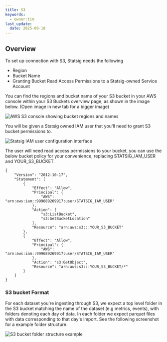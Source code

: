 ```yaml
---
title: S3
keywords:
  - owner:tim
last_update:
  date: 2025-09-18
---
```


## Overview

To set up connection with S3, Statsig needs the following

- Region
- Bucket Name
- Granting Bucket Read Access Permissions to a Statsig-owned Service Account

You can find the regions and bucket name of your S3 bucket in your AWS console within your S3 Buckets overview page, as shown in the image below. (Open image in new tab for a bigger image)

![AWS S3 console showing bucket regions and names](https://user-images.githubusercontent.com/87334575/228698847-864e4607-95e4-44c0-bc0e-e15abb5b43fd.png)

You will be given a Statsig owned IAM user that you'll need to grant S3 bucket permissions to.

![Statsig IAM user configuration interface](https://user-images.githubusercontent.com/87334575/228700279-0e4f265e-32d8-4b8e-b516-496479952870.png)

The user will need read access permissions to your bucket, you can use the below bucket policy for your convenience, replacing STATSIG_IAM_USER and YOUR_S3_BUCKET.

```
{
    "Version": "2012-10-17",
    "Statement": [
        {
            "Effect": "Allow",
            "Principal": {
                "AWS": "arn:aws:iam::999689269917:user/STATSIG_IAM_USER"
            },
            "Action": [
                "s3:ListBucket",
                "s3:GetBucketLocation"
            ],
            "Resource": "arn:aws:s3:::YOUR_S3_BUCKET"
        },
        {
            "Effect": "Allow",
            "Principal": {
                "AWS": "arn:aws:iam::999689269917:user/STATSIG_IAM_USER"
            },
            "Action": "s3:GetObject",
            "Resource": "arn:aws:s3:::YOUR_S3_BUCKET/*"
        }
    ]
}
```

### S3 bucket Format

For each dataset you're ingesting through S3, we expect a top level folder in the S3 bucket matching the name of the dataset (e.g metrics, events), with folders denoting each day of data. In each folder we expect parquet files with data corresponding to that day's import. See the following screenshot for a example folder structure.

![S3 bucket folder structure example](https://user-images.githubusercontent.com/87334575/228701015-56804b30-522a-4293-b48e-4da3c02b9b6d.png)
